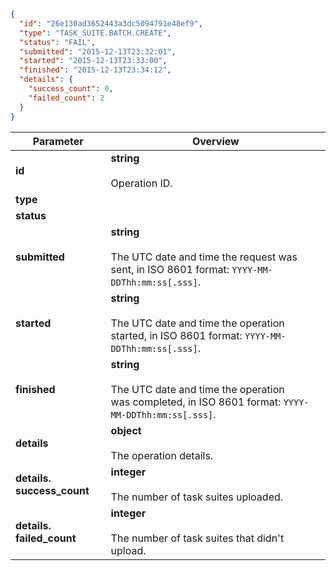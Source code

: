 
```json
{
  "id": "26e130ad3652443a3dc5094791e48ef9",
  "type": "TASK_SUITE.BATCH.CREATE",
  "status": "FAIL",
  "submitted": "2015-12-13T23:32:01",
  "started": "2015-12-13T23:33:00",
  "finished": "2015-12-13T23:34:12",
  "details": {
    "success_count": 0,
    "failed_count": 2
  }
}
```

Parameter | Overview
----- | -----
**id** | **string**<br/><br/>Operation ID.
**type** | <CreateTaskSuiteTable9/>
**status** | <CreateTaskSuiteTable10/>
**submitted** | **string**<br/><br/>The UTC date and time the request was sent, in ISO 8601 format: `YYYY-MM-DDThh:mm:ss[.sss]`.
**started** | **string**<br/><br/>The UTC date and time the operation started, in ISO 8601 format: `YYYY-MM-DDThh:mm:ss[.sss]`.
**finished** | **string**<br/><br/>The UTC date and time the operation was completed, in ISO 8601 format: `YYYY-MM-DDThh:mm:ss[.sss]`.
**details** | **object**<br/><br/>The operation details.
**details. success_count** | **integer**<br/><br/>The number of task suites uploaded.
**details. failed_count** | **integer**<br/><br/>The number of task suites that didn't upload.